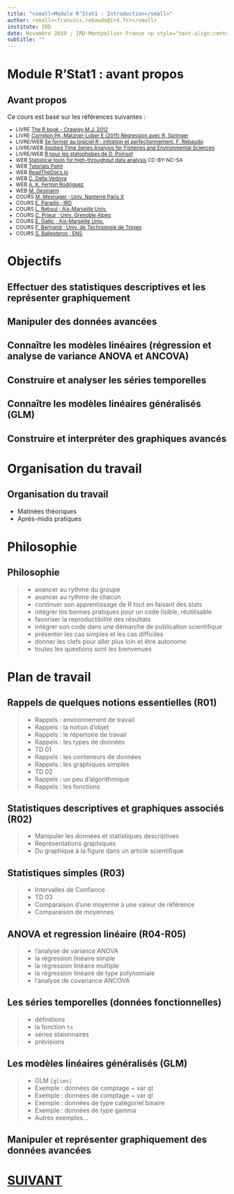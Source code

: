 ---
title: "<small>Module R’Stat1 : Introduction</small>"
author: <small><francois.rebaudo@ird.fr></small>
institute: IRD
date: Novembre 2019 ; IRD-Montpellier-France <p style="text-align:center"><small>CC BY-NC-ND 3.0</small></p>
subtitle: ""
---

# Module R’Stat1 : avant propos

## Avant propos

Ce cours est basé sur les références suivantes :
<small>

* LIVRE [The R book - Crawley M.J. 2012](https://www.wiley.com/en-fr/The+R+Book,+2nd+Edition-p-9780470973929)
* LIVRE [Cornillon PA, Matzner-Lober E (2011) Régression avec R, Springer](http://doi.org/10.1007/978-2-8178-0184-1)
* LIVRE/WEB [Se former au logiciel R : initiation et perfectionnement, F. Rebaudo](http://myrbookfr.netlify.com/)
* LIVRE/WEB [Applied Time Series Analysis for Fisheries and Environmental Sciences](https://nwfsc-timeseries.github.io/atsa-labs/sec-tslab-correlation-within-and-among-time-series.html)
* LIVRE/WEB [R pour les statophobes de D. Poinsot](https://perso.univ-rennes1.fr/denis.poinsot/Statistiques_%20pour_statophobes/R%20pour%20les%20statophobes.pdf)
* WEB [Statistical tools for high-throughput data analysis](http://www.sthda.com) CC-BY-NC-SA
* WEB [Tutorials Point](https://www.tutorialspoint.com)
* WEB [ReadTheDocs.io](https://a-little-book-of-r-for-time-series.readthedocs.io)
* WEB [C. Della Vedova](https://statistique-et-logiciel-r.com)
* WEB [A. K. Fermin Rodriguez](http://fermin.perso.math.cnrs.fr/Files/Modele-Logistique.pdf)
* WEB [M. Gesmann](https://magesblog.com/post/2015-08-04-generalised-linear-models-in-r/)
* COURS [M. Mesnager ; Univ. Nanterre Paris X](http://gandalfmagicien.free.fr/psycho/Licence%203/Premier%20Semestre/CM%20Maths/chapitre2.pdf)
* COURS [E. Paradis ; IRD](http://ape-package.ird.fr/ep/teaching.html)
* COURS [L. Reboul ; Aix-Marseille Univ.](http://iml.univ-mrs.fr/~reboul/)
* COURS [C. Prieur ; Univ. Grenoble Alpes](http://ljk.imag.fr/membres/Clementine.Prieur/M1SSD/03exemple.pdf)
* COURS [E. Gallic ; Aix-Marseille Univ.](https://egallic.fr)
* COURS [F. Bertrand ; Univ. de Technologie de Troyes](http://irma.math.unistra.fr/~fbertran/enseignement/Master1_2016_2/Master2Cours4.pdf)
* COURS [S. Ballesteros ; ENS](http://rug.mnhn.fr/semin-r/PDF/semin-R_glm_SBallesteros_100608.pdf)

</small>

# Objectifs {data-background=#273142}

## Effectuer des statistiques descriptives et les représenter graphiquement

## Manipuler des données avancées

## Connaître les modèles linéaires (régression et analyse de variance ANOVA et ANCOVA)

## Construire et analyser  les séries temporelles 

## Connaître les modèles linéaires généralisés (GLM)

## Construire et interpréter des graphiques avancés


# Organisation du travail {data-background=#273142}

## Organisation du travail

* Matinées théoriques
* Après-midis pratiques


# Philosophie {data-background=#273142}

## Philosophie

> - avancer au rythme du groupe
> - avancer au rythme de chacun
> - continuer son apprentissage de R tout en faisant des stats
> - intégrer les bonnes pratiques pour un code lisible, réutilisable
> - favoriser la reproductibilité des résultats
> - intégrer son code dans une démarche de publication scientifique
> - présenter les cas simples et les cas difficiles
> - donner les clefs pour aller plus loin et être autonome
> - toutes les questions sont les bienvenues


# Plan de travail {data-background=#273142}

## Rappels de quelques notions essentielles (R01)

> - Rappels : environnement de travail 
> - Rappels : la notion d'objet
> - Rappels : le répertoire de travail
> - Rappels : les types de données
> - TD 01
> - Rappels : les conteneurs de données
> - Rappels : les graphiques simples
> - TD 02
> - Rappels : un peu d'algorithmique
> - Rappels : les fonctions

## Statistiques descriptives et graphiques associés (R02)

> - Manipuler les données et statistiques descriptives
> - Représentations graphiques
> - Du graphique à la figure dans un article scientifique

## Statistiques simples (R03)

> - Intervalles de Confiance
> - TD 03
> - Comparaison d'une moyenne à une valeur de référence
> - Comparaison de moyennes

## ANOVA et regression linéaire (R04-R05)

> - l'analyse de variance ANOVA
> - la régression linéaire simple
> - la régression linéaire multiple
> - la régression linéaire de type polynomiale
> - l'analyse de covariance ANCOVA

## Les séries temporelles (données fonctionnelles)

> - définitions
> - la fonction `ts`
> - séries staionnaires
> - prévisions

## Les modèles linéaires généralisés (GLM)

> - GLM `[glims]`
> - Exemple : données de comptage ~ var qt
> - Exemple : données de comptage ~ var ql
> - Exemple : données de type catégoriel binaire
> - Exemple : données de type gamma
> - Autres exemples...

## Manipuler et représenter graphiquement des données avancées

# <a href = "R011_intro.html"> SUIVANT </a> {data-background=#273142}
